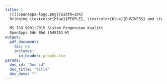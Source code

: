 ```yaml
---
title: |
  ![](openapps-logo.png){width=30%}  
  Bridging \textcolor{blue}{PEOPLE}, \textcolor{blue}{BUSINESS} and \textcolor{blue}{TECHNOLOGY}
  
  MS ISO 9001:2015 Sistem Pengurusan Kualiti  
  OpenApps Sdn Bhd (548151-W)
output:
  pdf_document: 
    toc: no
    includes:
      in_header: preamb.tex
params:
  doc_id: "Doc id"
  doc_title: "title"
  doc_date: ""
---
```


\fancyhead[L]{\textbf{MS ISO 9001:2015\\OpenApps Sdn Bhd (548151-W)\\`r params$doc_id`}}
\fancyhead[R]{\textbf{No: Keluaran: 01\\No Pindaan: 00\\Tarikh Kuatkuasa: `r params$doc_date`}}
\vspace*{4\baselineskip}
\begin{Large}
\begin{center}
\textbf{`r params$doc_id`}\\
\vspace*{2\baselineskip}
\textbf{`r params$doc_title`}
\end{center}
\end{Large}
\vspace{5cm}
\begin{table}[th]
\resizebox{\textwidth}{!}{%
\begin{tabular}{|l|l|l|}
\hline
\multicolumn{1}{|c|}{\textbf{Nama}}                                                                                        & \multicolumn{1}{c|}{\textbf{Tandatangan}} & \multicolumn{1}{c|}{\textbf{Tarikh}} \\ \hline
Disediakan Oleh:                                                                                                           &                                           &                                      \\
\textbf{\begin{tabular}[c]{@{}l@{}}Mohd Ghazali Mohd Yusof\\ Wakil Pengurusan\end{tabular}}                                &                                           &  `r params$doc_date`                                  \\ \hline
Diluluskan Oleh:                                                                                                           &                                           &                                      \\
\textbf{\begin{tabular}[c]{@{}l@{}}Abdul Hamid Shaik\\ Pengarah Urusan\end{tabular}}                                       &                                           &  `r params$doc_date`                                    \\ \hline
\end{tabular}%
}
\end{table}
